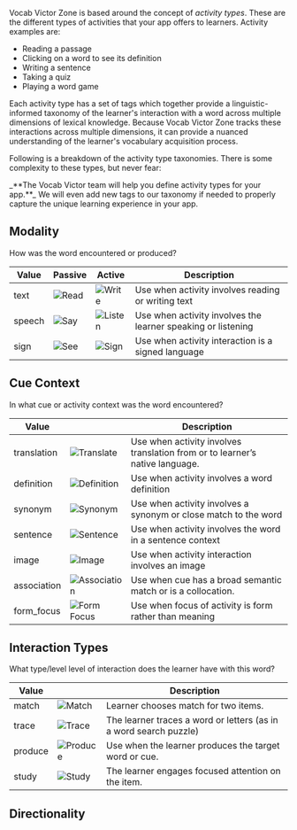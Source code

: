 Vocab Victor Zone is based around the concept of _activity types_. These are the different types of activities that your app offers to learners. Activity examples are:

- Reading a passage
- Clicking on a word to see its definition
- Writing a sentence
- Taking a quiz
- Playing a word game

Each activity type has a set of tags which together provide a linguistic-informed taxonomy of the learner's interaction with a word across multiple dimensions of lexical knowledge. Because Vocab Victor Zone tracks these interactions across multiple dimensions, it can provide a nuanced understanding of the learner's vocabulary acquisition process.

Following is a breakdown of the activity type taxonomies. There is some complexity to these types, but never fear:

<Tip>
  _**The Vocab Victor team will help you define activity types for your app.**_
  We will even add new tags to our taxonomy if needed to properly capture the
  unique learning experience in your app.
</Tip>

## Modality

How was the word encountered or produced?

| Value | Passive | Active | Description |
|----------|----------|----------|----------|
| text  | ![Read](images/activity-types/read.png)  | ![Write](images/activity-types/write.png)  | Use when activity involves reading or writing text  |
| speech  | ![Say](images/activity-types/say.png)  | ![Listen](images/activity-types/hear.png)  | Use when activity involves the learner speaking or listening  |
| sign | ![See](images/activity-types/see.png) | ![Sign](images/activity-types/sign.png)| Use when activity interaction is a signed language |

## Cue Context
In what cue or activity context was the word encountered?

| Value       |          											| Description |
|-------------|-----------------------------------------------------|-------------|
| translation | ![Translate](images/activity-types/translate.png) 	| Use when activity involves translation from or to learner’s native language. |
| definition  | ![Definition](images/activity-types/definition.png) | Use when activity involves a word definition |
| synonym	  | ![Synonym](images/activity-types/synonym.png)		| Use when activity involves a synonym or close match to the word |
| sentence	  | ![Sentence](images/activity-types/sentence.png)		| Use when activity involves the word in a sentence context |
| image		  | ![Image](images/activity-types/image.png)			| Use when activity interaction involves an image |
| association | ![Association](images/activity-types/association.png) | Use when cue has a broad semantic match or is a collocation. |
| form_focus  | ![Form Focus](images/activity-types/form-focus.png) | Use when focus of activity is form rather than meaning |

## Interaction Types
What type/level level of interaction does the learner have with this word?

| Value       |          										| Description |
|-------------|-------------------------------------------------|-------------|	
| match		  | ![Match](images/activity-types/match.png)		| Learner chooses match for two items. |
| trace		  | ![Trace](images/activity-types/trace.png)		| The learner traces a word or letters (as in a word search puzzle) |
| produce	  | ![Produce](images/activity-types/produce.png)	| Use when the learner produces the target word or cue. |
| study		  | ![Study](images/activity-types/study.png)		| The learner engages focused attention on the item. |

## Directionality
